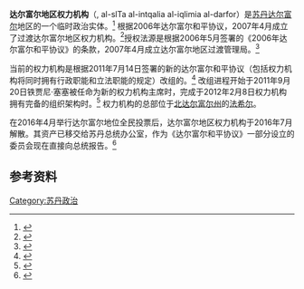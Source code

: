 {{Infobox former subdivision
|native_name = {{lower|0.1em|<big>السلطة الإنتقالية الإقليمية لدارفور</big>}}<br/>''al-slTa al-intqalia al-iqlimia le-darfor''
|conventional_long_name = 达尔富尔地区权力机构
|common_name = 达尔富尔自治区
|continent = 非洲
|region = [[自治区|自治区]]
|subdivision = [[自治地方|自治地方]]
|nation = 苏丹
|government_type = 半自治区
|event_start = 
|year_start = 2007年
|date_start = 4月
|event_end = 
|year_end = 2016年
|date_end = 7月
|p1 = 北达尔富尔州
|flag_p1 = Flag of Sudan.svg
|p2 = 南达尔富尔州
|flag_p2 = Flag of Sudan.svg
|p3 = 西达尔富尔州
|flag_p3 = Flag of Sudan.svg
|s1 = 北达尔富尔州
|flag_s1 = Flag of Sudan.svg
|s2 = 南达尔富尔州
|flag_s2 = Flag of Sudan.svg
|s3 = 西达尔富尔州
|flag_s3 = Flag of Sudan.svg
|s4 = 中达尔富尔州
|flag_s4 = Flag of Sudan.svg
|s5 = 东达尔富尔州
|flag_s5 = Flag of Sudan.svg
|image_flag = Flag of Sudan.svg
|flag =  苏丹国旗
|image_coat = Emblem of Sudan.svg
|symbol = 苏丹国徽
|symbol_type = 
|image_map = Map of Darfur 2011.png
|image_map_caption = 达尔富尔地区在苏丹共和国的位置(2011)
|capital = [[法希尔|法希尔]]
|latd= |latm= |latNS= |longd= |longm= |longEW= 
|national_motto = 
|national_anthem =
|currency = 
|title_leader = [[达尔富尔|行政长官]]
|leader1 = [[明尼·明纳韦|明尼·明纳韦]] 
|year_leader1 = 2007-2010
|leader2 = [[Shartai_Jaafar_Abdel_Hakam|Shartai Jaafar Abdel Hakam]] 
|year_leader2 = 2010-2011
|leader3 = [[Tijani_Sese|Tijani Sese]] 
|year_leader3 = 2011-2016
|legislature = [[Darfur_Regional_Authority#Darfur_Council|Darfur Council]]
| established_event1       = [[Darfur_Peace_Agreement_(2006)|Abuja Agreement]]
| established_date1        = 5 May 2006
| established_event2       = TDRA established
| established_date2        = 23 April 2007
| established_event3       = [[Darfur_Peace_Agreement_(2011)|Doha Agreement]]
| established_date3        = 14 July 2011
|stat_year1 = 2004 
|stat_area1 = 
|stat_pop1 = 6,000,000
|footnotes = 
}}
'''达尔富尔地区权力机构'''（{{lang-ar|السلطة الإنتقالية الإقليمية لدارفور}}, al-slTa al-intqalia al-iqlimia al-darfor）是[[苏丹|苏丹]][[达尔富尔|达尔富尔]]地区的一个临时政治实体。<ref>{{Cite web |url=http://allafrica.com/stories/200607140751.html |title=allAfrica.com: Sudan: The Transitional Darfur Regional Authority (Page 1 of 2)<!-- Bot generated title --> |accessdate=2014-12-29 |archive-date=2018-09-21 |archive-url=https://web.archive.org/web/20180921034723/https://allafrica.com/stories/200607140751.html |dead-url=no }}</ref> 根据2006年达尔富尔和平协议，2007年4月成立了过渡达尔富尔地区权力机构。<ref>{{Cite web |url=http://www.unmis.org/english/dpa.htm |title=Darfur Peace Agreement<!-- Bot generated title --> |accessdate=2014-12-29 |archive-date=2019-09-22 |archive-url=https://web.archive.org/web/20190922010615/http://www.unmis.org/english/dpa.htm |dead-url=no }}</ref>授权法源是根据2006年5月签署的《2006年达尔富尔和平协议》的条款，2007年4月成立达尔富尔地区过渡管理局。<ref>{{Cite web |url=http://english.peopledaily.com.cn/200704/24/eng20070424_369081.html |title=People's Daily Online - Sudan forms transitional regional authority to implement Darfur peace deal<!-- Bot generated title --> |accessdate=2014-12-29 |archive-date=2012-10-17 |archive-url=https://web.archive.org/web/20121017083633/http://english.peopledaily.com.cn/200704/24/eng20070424_369081.html |dead-url=no }}</ref> 

当前的权力机构是根据2011年7月14日签署的新的达尔富尔和平协议（包括权力机构将同时拥有行政职能和立法职能的规定）改组的。<ref>{{Cite web |url=http://news.yahoo.com/sudan-signs-peace-deal-darfur-rebel-group-173144432.html |title=存档副本 |access-date=2014-12-29 |archive-date=2016-03-03 |archive-url=https://web.archive.org/web/20160303171124/http://news.yahoo.com/sudan-signs-peace-deal-darfur-rebel-group-173144432.html |dead-url=no }}</ref> 改组进程开始于2011年9月20日铁贾尼·塞塞被任命为新的权力机构主席时，完成于2012年2月8日权力机构拥有完备的组织架构时。<ref>{{Cite web |url=http://www.bbc.co.uk/news/world-africa-16942578 |title=存档副本 |access-date=2014-12-29 |archive-date=2021-01-25 |archive-url=https://web.archive.org/web/20210125061757/https://www.bbc.co.uk/news/world-africa-16942578 |dead-url=no }}</ref> 权力机构的总部位于[[北达尔富尔州|北达尔富尔州]]的[[法希尔|法希尔]]。

在2016年4月举行达尔富尔地位全民投票后，达尔富尔地区权力机构于2016年7月解散。其资产已移交给苏丹总统办公室，作为《达尔富尔和平协议》一部分设立的委员会现在直接向总统报告。<ref>{{Cite web |url=http://en.starafrica.com/news/sudans-darfur-regional-authority-to-be-dissolved-after-referendum.html |title=Archived copy |access-date=2016-05-11 |archive-url=https://web.archive.org/web/20160504121816/http://en.starafrica.com/news/sudans-darfur-regional-authority-to-be-dissolved-after-referendum.html |archive-date=2016-05-04 |url-status=dead }}</ref>

==参考资料==

[[Category:苏丹政治|Category:苏丹政治]]